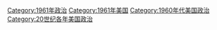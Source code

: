 [[Category:1961年政治|Category:1961年政治]]
[[Category:1961年美国|Category:1961年美国]]
[[Category:1960年代美国政治|Category:1960年代美国政治]]
[[Category:20世纪各年美国政治|Category:20世纪各年美国政治]]